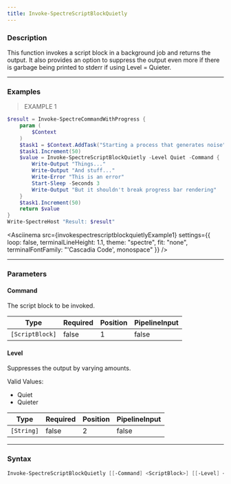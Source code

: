 ```yaml
---
title: Invoke-SpectreScriptBlockQuietly
---
```









### Description

This function invokes a script block in a background job and returns the output. It also provides an option to suppress the output even more if there is garbage being printed to stderr if using Level = Quieter.



---


### Examples
> EXAMPLE 1

```powershell
$result = Invoke-SpectreCommandWithProgress {
    param (
        $Context
    )
    $task1 = $Context.AddTask("Starting a process that generates noise")
    $task1.Increment(50)
    $value = Invoke-SpectreScriptBlockQuietly -Level Quiet -Command {
        Write-Output "Things..."
        Write-Output "And stuff..."
        Write-Error "This is an error"
        Start-Sleep -Seconds 3
        Write-Output "But it shouldn't break progress bar rendering"
    }
    $task1.Increment(50)
    return $value
}
Write-SpectreHost "Result: $result"
```
<Asciinema
    src={invokespectrescriptblockquietlyExample1}
    settings={{
        loop: false,
        terminalLineHeight: 1.1,
        theme: "spectre",
        fit: "none",
        terminalFontFamily: "'Cascadia Code', monospace"
    }}
/>


---


### Parameters
#### **Command**

The script block to be invoked.






|Type           |Required|Position|PipelineInput|
|---------------|--------|--------|-------------|
|`[ScriptBlock]`|false   |1       |false        |



#### **Level**

Suppresses the output by varying amounts.



Valid Values:

* Quiet
* Quieter






|Type      |Required|Position|PipelineInput|
|----------|--------|--------|-------------|
|`[String]`|false   |2       |false        |





---


### Syntax
```powershell
Invoke-SpectreScriptBlockQuietly [[-Command] <ScriptBlock>] [[-Level] <String>] [<CommonParameters>]
```
